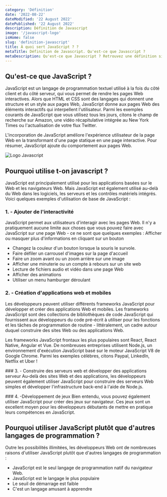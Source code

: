```yaml
---
category: 'Définition'
date: '2022-08-22'
dateModified: '22 August 2022'
datePublished: '22 August 2022'
description: Définition de Javascript
image: '/javascript-logo'
isHome: false
slug: 'definition-javascript'
title: À quoi sert JavaScript ? ?
metaTitle: Définition de Javascript. Qu'est-ce que Javascript ?
metaDescription: Qu'est-ce que Javascript ? Retrouvez une définition simple et précise de Javascript
---
```



## Qu'est-ce que JavaScript ?

JavaScript est un langage de programmation textuel utilisé à la fois du côté client et du côté serveur, qui vous permet de rendre les pages Web interactives. Alors que HTML et CSS sont des langages qui donnent une structure et un style aux pages Web, JavaScript donne aux pages Web des éléments interactifs qui interpellent l'utilisateur. Parmi les exemples courants de JavaScript que vous utilisez tous les jours, citons le champ de recherche sur Amazon, une vidéo récapitulative intégrée au New York Times ou l'actualisation de votre flux Twitter.

L'incorporation de JavaScript améliore l'expérience utilisateur de la page Web en la transformant d'une page statique en une page interactive. Pour résumer, JavaScript ajoute du comportement aux pages Web.

<Image alt="Logo Javascript" src={javascriptLogo} />

## Pourquoi utilise t-on javascript ?

JavaScript est principalement utilisé pour les applications basées sur le Web et les navigateurs Web. Mais JavaScript est également utilisé au-delà du Web dans les logiciels, les serveurs et les contrôles matériels intégrés. Voici quelques exemples d'utilisation de base de JavaScript :

### 1. - Ajouter de l'interactivité

JavaScript permet aux utilisateurs d'interagir avec les pages Web. Il n'y a pratiquement aucune limite aux choses que vous pouvez faire avec JavaScript sur une page Web - ce ne sont que quelques exemples :
Afficher ou masquer plus d'informations en cliquant sur un bouton

- Changez la couleur d'un bouton lorsque la souris le survole.
- Faire défiler un carrousel d'images sur la page d'accueil
- Faire un zoom avant ou un zoom arrière sur une image
- Afficher une minuterie ou un compte à rebours sur un site web
- Lecture de fichiers audio et vidéo dans une page Web
- Afficher des animations
- Utiliser un menu hamburger déroulant

### 2. - Création d'applications web et mobiles

Les développeurs peuvent utiliser différents frameworks JavaScript pour développer et créer des applications Web et mobiles. Les frameworks JavaScript sont des collections de bibliothèques de code JavaScript qui fournissent aux développeurs du code pré-écrit à utiliser pour les fonctions et les tâches de programmation de routine - littéralement, un cadre autour duquel construire des sites Web ou des applications Web.

Les frameworks JavaScript frontaux les plus populaires sont React, React Native, Angular et Vue. De nombreuses entreprises utilisent Node.js, un environnement d'exécution JavaScript basé sur le moteur JavaScript V8 de Google Chrome. Parmi les exemples célèbres, citons Paypal, LinkedIn, Netflix et Uber !

### 3. - Construire des serveurs web et développer des applications serveur
Au-delà des sites Web et des applications, les développeurs peuvent également utiliser JavaScript pour construire des serveurs Web simples et développer l'infrastructure back-end à l'aide de Node.js.

### 4. -Développement de jeux
Bien entendu, vous pouvez également utiliser JavaScript pour créer des jeux sur navigateur. Ces jeux sont un excellent moyen pour les développeurs débutants de mettre en pratique leurs compétences en JavaScript.

## Pourquoi utiliser JavaScript plutôt que d'autres langages de programmation ?

Outre les possibilités illimitées, les développeurs Web ont de nombreuses raisons d'utiliser JavaScript plutôt que d'autres langages de programmation :

- JavaScript est le seul langage de programmation natif du navigateur Web.
- JavaScript est le langage le plus populaire
- Le seuil de démarrage est faible
- C'est un langage amusant à apprendre
